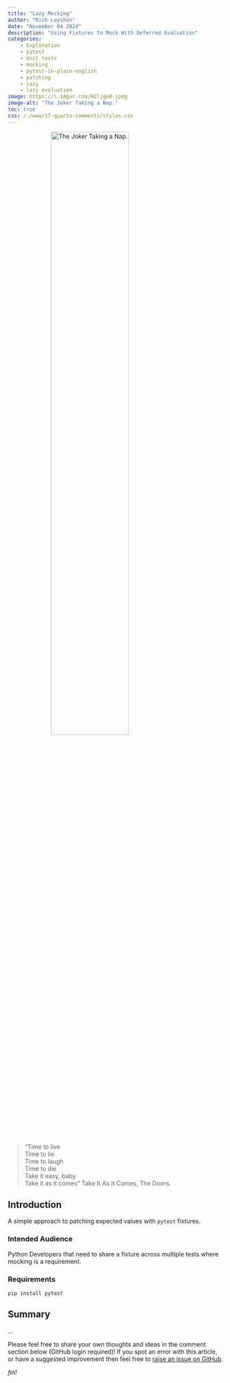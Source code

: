```yaml
---
title: "Lazy Mocking"
author: "Rich Leyshon"
date: "November 04 2024"
description: "Using Fixtures to Mock With Deferred Evaluation"
categories:
    - Explanation
    - pytest
    - Unit tests
    - mocking
    - pytest-in-plain-english
    - patching
    - lazy
    - lazy evaluation
image: https://i.imgur.com/H2ljge8.jpeg
image-alt: "The Joker Taking a Nap."
toc: true
css: /./www/17-quarto-comments/styles.css
---
```

 <img class=shaded_box src=https://i.imgur.com/H2ljge8.jpeg alt="The Joker Taking a Nap." style="display:block;margin-left:auto;margin-right:auto;width:60%;border:none;">

> "Time to live  
> Time to lie  
> Time to laugh  
> Time to die  
> Take it easy, baby  
> Take it as it comes" Take It As It Comes, The Doors.

## Introduction

A simple approach to patching expected values with `pytest` fixtures.

### Intended Audience

Python Developers that need to share a fixture across multiple tests
where mocking is a requirement.

### Requirements

`pip install pytest`

## Summary

...

Please feel free to share your own thoughts and ideas in the comment
section below (GitHub login required)! If you spot an error with this
article, or have a suggested improvement then feel free to 
[raise an issue on GitHub](https://github.com/r-leyshon/blogging/issues). 

<p id=fin><i>fin!</i></p>
